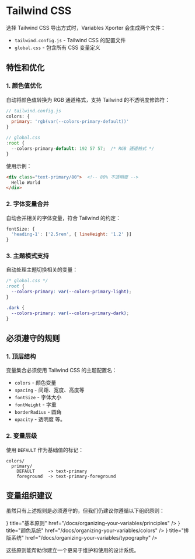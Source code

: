 
# Tailwind CSS

选择 Tailwind CSS 导出方式时，Variables Xporter 会生成两个文件：
- `tailwind.config.js` - Tailwind CSS 的配置文件
- `global.css` - 包含所有 CSS 变量定义

## 特性和优化

### 1. 颜色值优化
自动将颜色值转换为 RGB 通道格式，支持 Tailwind 的不透明度修饰符：

```js
// tailwind.config.js
colors: {
  primary: 'rgb(var(--colors-primary-default))'
}

// global.css
:root {
  --colors-primary-default: 192 57 57;  /* RGB 通道格式 */
}
```

使用示例：
```html
<div class="text-primary/80">  <!-- 80% 不透明度 -->
  Hello World
</div>
```

### 2. 字体变量合并
自动合并相关的字体变量，符合 Tailwind 的约定：

```js
fontSize: {
  'heading-1': ['2.5rem', { lineHeight: '1.2' }]
}
```

### 3. 主题模式支持
自动处理主题切换相关的变量：

```css
/* global.css */
:root {
  --colors-primary: var(--colors-primary-light);
}

.dark {
  --colors-primary: var(--colors-primary-dark);
}
```

## 必须遵守的规则

### 1. 顶层结构
变量集合必须使用 Tailwind CSS 的主题配置名：

- `colors` - 颜色变量
- `spacing` - 间距、宽度、高度等
- `fontSize` - 字体大小
- `fontWeight` - 字重
- `borderRadius` - 圆角
- `opacity` - 透明度
等。

### 2. 变量层级
使用 `DEFAULT` 作为基础值的标记：

```
colors/
  primary/
    DEFAULT     -> text-primary
    foreground  -> text-primary-foreground
```

## 变量组织建议

虽然只有上述规则是必须遵守的，但我们仍建议你遵循以下组织原则：

<Cards>
  <Cards.Card
    icon={<Layers />}
    title="基本原则"
    href="/docs/organizing-your-variables/principles"
  />
  <Cards.Card
    icon={<Palette />}
    title="颜色系统"
    href="/docs/organizing-your-variables/colors"
  />
  <Cards.Card
    icon={<Type />}
    title="排版系统"
    href="/docs/organizing-your-variables/typography"
  />
</Cards>

这些原则能帮助你建立一个更易于维护和使用的设计系统。 